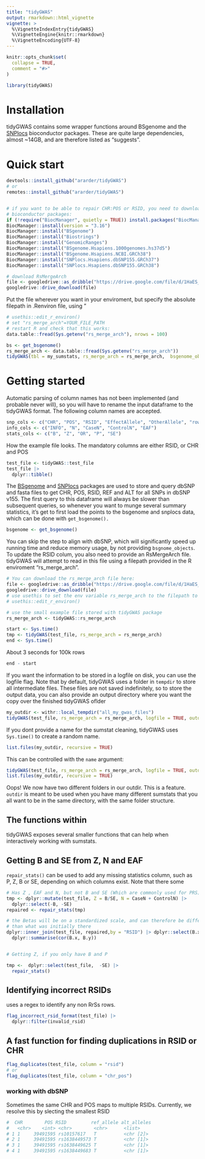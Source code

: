 ```yaml
---
title: "tidyGWAS"
output: rmarkdown::html_vignette
vignette: >
  %\VignetteIndexEntry{tidyGWAS}
  %\VignetteEngine{knitr::rmarkdown}
  %\VignetteEncoding{UTF-8}
---
```


```r
knitr::opts_chunk$set(
  collapse = TRUE,
  comment = "#>"
)
```

```r
library(tidyGWAS)
```

# Installation

tidyGWAS contains some wrapper functions around BSgenome and the [SNPlocs](https://bioconductor.org/packages/release/data/annotation/html/SNPlocs.Hsapiens.dbSNP155.GRCh38.html) bioconductor packages. These are quite large dependencies, almost \~14GB, and are therefore listed as "suggests".


# Quick start

```r

devtools::install_github("ararder/tidyGWAS")
# or
remotes::install_github("ararder/tidyGWAS")


# if you want to be able to repair CHR:POS or RSID, you need to download the following
# bioconductor packages:
if (!require("BiocManager", quietly = TRUE)) install.packages("BiocManager")
BiocManager::install(version = "3.16")
BiocManager::install("BSgenome")
BiocManager::install("Biostrings")
BiocManager::install("GenomicRanges")
BiocManager::install("BSgenome.Hsapiens.1000genomes.hs37d5")
BiocManager::install("BSgenome.Hsapiens.NCBI.GRCh38")
BiocManager::install("SNPlocs.Hsapiens.dbSNP155.GRCh37")
BiocManager::install("SNPlocs.Hsapiens.dbSNP155.GRCh38")


```

```r
# download RsMergeArch
file <- googledrive::as_dribble("https://drive.google.com/file/d/1HaES_q8m6rSDDLXvYr0TjQ-ZlyhdZbFX/view?usp=share_link")
googledrive::drive_download(file)
```

Put the file wherever you want in your enviroment, but specify the absolute filepath
in .Renviron file, using "
```r
# usethis::edit_r_environ()
# set "rs_merge_arch"=YOUR_FILE_PATH
# restart R and check that this works:
data.table::fread(Sys.getenv("rs_merge_arch"), nrows = 100)
```

```r
bs <- get_bsgenome()
rs_merge_arch <- data.table::fread(Sys.getenv("rs_merge_arch"))
tidyGWAS(tbl = my_sumstats, rs_merge_arch = rs_merge_arch,  bsgenome_objects = bs, name = "first_tidyGWAS")


```

# Getting started

Automatic parsing of column names has not been implemented (and probable never will), so you will have to rename the input dataframe to the tidyGWAS format. The following column names are accepted.

```r

snp_cols <- c("CHR", "POS", "RSID", "EffectAllele", "OtherAllele", "rowid")
info_cols <- c("INFO", "N", "CaseN", "ControlN", "EAF")
stats_cols <- c("B", "Z", "OR", "P", "SE")
```

How the example file looks. The mandatory columns are either RSID, or CHR and POS

```r
test_file <- tidyGWAS::test_file
test_file |>
  dplyr::tibble()
```

The [BSgenome](https://bioconductor.org/packages/release/bioc/html/BSgenome.html) and [SNPlocs](https://bioconductor.org/packages/release/data/annotation/html/SNPlocs.Hsapiens.dbSNP155.GRCh38.html) packages are used to store and query dbSNP and fasta files to get CHR, POS, RSID, REF and ALT for all SNPs in dbSNP v155. The first query to this dataframe will always be slower than subsequent queries, so whenever you want to munge several summary statistics, it's get to first load the points to the bsgenome and snplocs data, which can be done with `get_bsgenome().`

```r
bsgenome <- get_bsgenome()

```

You can skip the step to align with dbSNP, which will significantly speed up running time and reduce memory usage, by not providing `bsgnome_objects`. To update the RSID colum, you also need to provide an RsMergeArch file. tidyGWAS will attempt to read in this file using a filepath provided in the R enviroment "rs_merge_arch".

```r
# You can download the rs_merge_arch file here:
file <- googledrive::as_dribble("https://drive.google.com/file/d/1HaES_q8m6rSDDLXvYr0TjQ-ZlyhdZbFX/view?usp=share_link")
googledrive::drive_download(file)
# use usethis to set the env variable rs_merge_arch to the filepath to the downloaded file 
# usethis::edit_r_environ()

```

```r
# use the small example file stored with tidyGWAS package
rs_merge_arch <- tidyGWAS::rs_merge_arch

```

```r
start <- Sys.time()
tmp <- tidyGWAS(test_file, rs_merge_arch = rs_merge_arch)
end <- Sys.time()
```

About 3 seconds for 100k rows

```r
end - start


```

If you want the information to be stored in a logfile on disk, you can use the logfile flag. Note that by default, tidyGWAS uses a folder in `tempdir` to store all intermediate files. These files are not saved indefinitely, so to store the output data, you can also provide an output directory where you want the copy over the finished tidyGWAS oflder

```r
my_outdir <- withr::local_tempdir("all_my_gwas_files")
tidyGWAS(test_file, rs_merge_arch = rs_merge_arch, logfile = TRUE, outdir = my_outdir)

```

If you dont provide a name for the sumstat cleaning, tidyGWAS uses `Sys.time()` to create a random name.

```r
list.files(my_outdir, recursive = TRUE)

```

This can be controlled with the `name` argument:

```r
tidyGWAS(test_file, rs_merge_arch = rs_merge_arch, logfile = TRUE, outdir = my_outdir, name = "first_gwas")
list.files(my_outdir, recursive = TRUE)

```

Oops! We now have two different folders in our outdir. This is a feature. `outdir` is meant to be used when you have many different sumstats that you all want to be in the same directory, with the same folder structure.

## The functions within

tidyGWAS exposes several smaller functions that can help when interactively working with sumstats.

## Getting B and SE from Z, N and EAF

`repair_stats()` can be used to add any missing statistics column, such as P, Z, B or SE, depending on which columns exist. Note that there some

```r
# Has Z , EAF and N, but not B and SE (Which are commonly used for PRS)
tmp <- dplyr::mutate(test_file, Z = B/SE, N = CaseN + ControlN) |> 
  dplyr::select(-B, -SE)
repaired <- repair_stats(tmp)

# the Betas will be on a standardized scale, and can therefore be different
# than what was initially there
dplyr::inner_join(test_file, repaired,by = "RSID") |> dplyr::select(B.x, B.y) |> 
  dplyr::summarise(cor(B.x, B.y))


# Getting Z, if you only have B and P

```

```r
tmp <-  dplyr::select(test_file,  -SE) |> 
  repair_stats()
```

## Identifying incorrect RSIDs

uses a regex to identify any non RrSs rows.

```r
flag_incorrect_rsid_format(test_file) |> 
  dplyr::filter(invalid_rsid)

```

## A fast function for finding duplications in RSID or CHR

```r
flag_duplicates(test_file, column = "rsid")
# or 
flag_duplicates(test_file, column = "chr_pos")


```

### working with dbSNP
Sometimes the same CHR and POS maps to multiple RSIDs.
Currently, we resolve this by slecting the smallest RSID
```r
#  CHR        POS RSID         ref_allele alt_alleles
#   <chr>    <int> <chr>        <chr>      <list>     
# 1 1     39491595 rs10157617   T          <chr [2]>  
# 2 1     39491595 rs1638449573 T          <chr [1]>  
# 3 1     39491595 rs1638449625 T          <chr [1]>  
# 4 1     39491595 rs1638449683 T          <chr [1]>  

```

